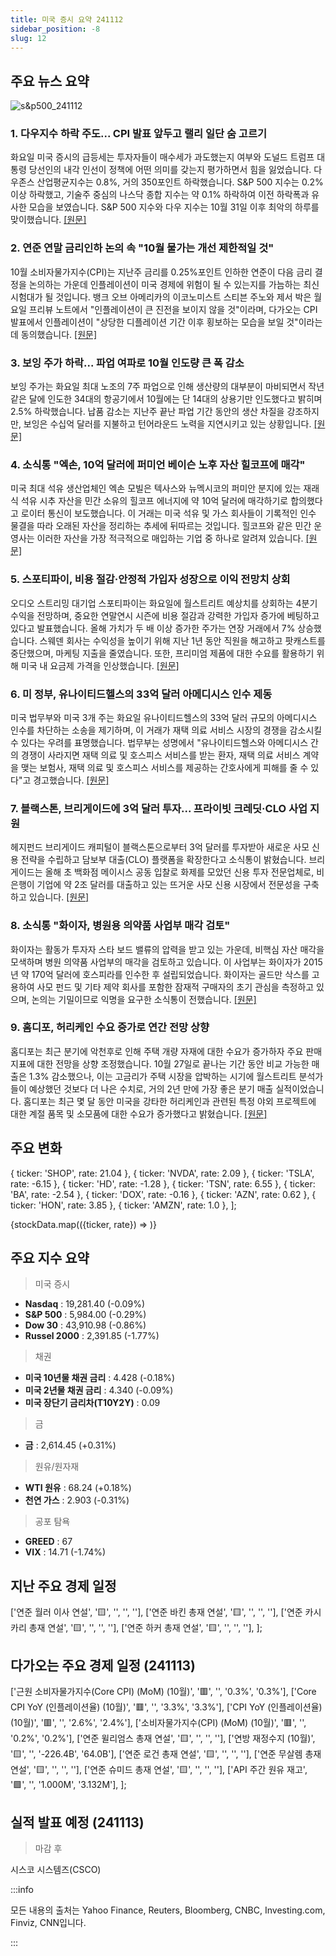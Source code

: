 ```yaml
---
title: 미국 증시 요약 241112
sidebar_position: -8
slug: 12
---
```


## 주요 뉴스 요약

![s&p500_241112](/map/241112.png)

### 1. **다우지수 하락 주도... CPI 발표 앞두고 랠리 일단 숨 고르기**

화요일 미국 증시의 급등세는 투자자들이 매수세가 과도했는지 여부와 도널드 트럼프 대통령 당선인의 내각 인선이 정책에 어떤 의미를 갖는지 평가하면서 힘을 잃었습니다. 다우존스 산업평균지수는 0.8%, 거의 350포인트 하락했습니다. S&P 500 지수는 0.2% 이상 하락했고, 기술주 중심의 나스닥 종합 지수는 약 0.1% 하락하여 이전 하락폭과 유사한 모습을 보였습니다. S&P 500 지수와 다우 지수는 10월 31일 이후 최악의 하루를 맞이했습니다. [[원문]](https://finance.yahoo.com/news/live/stock-market-today-dow-leads-stocks-down-as-rally-takes-a-break-before-cpi-report-121206480.html)

### 2. **연준 연말 금리인하 논의 속 "10월 물가는 개선 제한적일 것"**

10월 소비자물가지수(CPI)는 지난주 금리를 0.25%포인트 인하한 연준이 다음 금리 결정을 논의하는 가운데 인플레이션이 미국 경제에 위험이 될 수 있는지를 가늠하는 최신 시험대가 될 것입니다. 뱅크 오브 아메리카의 이코노미스트 스티븐 주노와 제서 박은 월요일 프리뷰 노트에서 "인플레이션이 큰 진전을 보이지 않을 것"이라며, 다가오는 CPI 발표에서 인플레이션이 "상당한 디플레이션 기간 이후 횡보하는 모습을 보일 것"이라는 데 동의했습니다. [[원문]](https://finance.yahoo.com/news/inflation-unlikely-to-show-much-progress-in-october-as-fed-debates-year-end-rate-cuts-171958722.html)

### 3. **보잉 주가 하락... 파업 여파로 10월 인도량 큰 폭 감소**

보잉 주가는 화요일 최대 노조의 7주 파업으로 인해 생산량의 대부분이 마비되면서 작년 같은 달에 인도한 34대의 항공기에서 10월에는 단 14대의 상용기만 인도했다고 밝히며 2.5% 하락했습니다. 납품 감소는 지난주 끝난 파업 기간 동안의 생산 차질을 강조하지만, 보잉은 수십억 달러를 지불하고 턴어라운드 노력을 지연시키고 있는 상황입니다. [[원문]](https://finance.yahoo.com/news/boeing-stock-slides-as-company-posts-sharp-decline-in-october-deliveries-due-to-strike-181537950.html)

### 4. **소식통 "엑손, 10억 달러에 퍼미언 베이슨 노후 자산 힐코프에 매각"**

미국 최대 석유 생산업체인 엑손 모빌은 텍사스와 뉴멕시코의 퍼미안 분지에 있는 재래식 석유 시추 자산을 민간 소유의 힐코프 에너지에 약 10억 달러에 매각하기로 합의했다고 로이터 통신이 보도했습니다. 이 거래는 미국 석유 및 가스 회사들이 기록적인 인수 물결을 따라 오래된 자산을 정리하는 추세에 뒤따르는 것입니다. 힐코프와 같은 민간 운영사는 이러한 자산을 가장 적극적으로 매입하는 기업 중 하나로 알려져 있습니다. [[원문]](https://www.reuters.com/markets/deals/exxon-sell-older-permian-assets-hilcorp-1-billion-deal-sources-say-2024-11-12/)

### 5. **스포티파이, 비용 절감·안정적 가입자 성장으로 이익 전망치 상회**

오디오 스트리밍 대기업 스포티파이는 화요일에 월스트리트 예상치를 상회하는 4분기 수익을 전망하며, 중요한 연말연시 시즌에 비용 절감과 강력한 가입자 증가에 베팅하고 있다고 발표했습니다. 올해 가치가 두 배 이상 증가한 주가는 연장 거래에서 7% 상승했습니다. 스웨덴 회사는 수익성을 높이기 위해 지난 1년 동안 직원을 해고하고 팟캐스트를 중단했으며, 마케팅 지출을 줄였습니다. 또한, 프리미엄 제품에 대한 수요를 활용하기 위해 미국 내 요금제 가격을 인상했습니다. [[원문]](https://www.reuters.com/business/media-telecom/spotify-forecasts-profit-above-estimates-cost-cuts-steady-user-growth-2024-11-12/)

### 6. **미 정부, 유나이티드헬스의 33억 달러 아메디시스 인수 제동**

미국 법무부와 미국 3개 주는 화요일 유나이티드헬스의 33억 달러 규모의 아메디시스 인수를 차단하는 소송을 제기하며, 이 거래가 재택 의료 서비스 시장의 경쟁을 감소시킬 수 있다는 우려를 표명했습니다. 법무부는 성명에서 "유나이티드헬스와 아메디시스 간의 경쟁이 사라지면 재택 의료 및 호스피스 서비스를 받는 환자, 재택 의료 서비스 계약을 맺는 보험사, 재택 의료 및 호스피스 서비스를 제공하는 간호사에게 피해를 줄 수 있다"고 경고했습니다. [[원문]](https://www.reuters.com/legal/us-sues-block-unitedhealths-33-bln-purchase-amedisys-2024-11-12/)

### 7. **블랙스톤, 브리게이드에 3억 달러 투자... 프라이빗 크레딧·CLO 사업 지원**

헤지펀드 브리게이드 캐피털이 블랙스톤으로부터 3억 달러를 투자받아 새로운 사모 신용 전략을 수립하고 담보부 대출(CLO) 플랫폼을 확장한다고 소식통이 밝혔습니다. 브리게이드는 올해 초 백화점 메이시스 공동 입찰로 화제를 모았던 신용 투자 전문업체로, 비은행이 기업에 약 2조 달러를 대출하고 있는 뜨거운 사모 신용 시장에서 전문성을 구축하고 있습니다. [[원문]](https://www.reuters.com/business/finance/blackstone-backs-brigade-with-300-million-investment-private-credit-clos-2024-11-12/)

### 8. **소식통 "화이자, 병원용 의약품 사업부 매각 검토"**

화이자는 활동가 투자자 스타 보드 밸류의 압력을 받고 있는 가운데, 비핵심 자산 매각을 모색하며 병원 의약품 사업부의 매각을 검토하고 있습니다. 이 사업부는 화이자가 2015년 약 170억 달러에 호스피라를 인수한 후 설립되었습니다. 화이자는 골드만 삭스를 고용하여 사모 펀드 및 기타 제약 회사를 포함한 잠재적 구매자의 초기 관심을 측정하고 있으며, 논의는 기밀이므로 익명을 요구한 소식통이 전했습니다. [[원문]](https://www.reuters.com/business/healthcare-pharmaceuticals/pfizer-explores-sale-hospital-drugs-unit-sources-say-2024-11-12/)

### 9. **홈디포, 허리케인 수요 증가로 연간 전망 상향**

홈디포는 최근 분기에 악천후로 인해 주택 개량 자재에 대한 수요가 증가하자 주요 판매 지표에 대한 전망을 상향 조정했습니다. 10월 27일로 끝나는 기간 동안 비교 가능한 매출은 1.3% 감소했으나, 이는 고금리가 주택 시장을 압박하는 시기에 월스트리트 분석가들이 예상했던 것보다 더 나은 수치로, 거의 2년 만에 가장 좋은 분기 매출 실적이었습니다. 홈디포는 최근 몇 달 동안 미국을 강타한 허리케인과 관련된 특정 야외 프로젝트에 대한 계절 품목 및 소모품에 대한 수요가 증가했다고 밝혔습니다. [[원문]](https://www.bloomberg.com/news/articles/2024-11-12/home-depot-hd-raises-outlook-on-hints-of-improving-demand)

## 주요 변화

  { ticker: 'SHOP', rate: 21.04 },
  { ticker: 'NVDA', rate: 2.09 },
  { ticker: 'TSLA', rate: -6.15 },
  { ticker: 'HD', rate: -1.28 },
  { ticker: 'TSN', rate: 6.55 },
  { ticker: 'BA', rate: -2.54 },
  { ticker: 'DOX', rate: -0.16 },
  { ticker: 'AZN', rate: 0.62 },
  { ticker: 'HON', rate: 3.85 },
  { ticker: 'AMZN', rate: 1.0 },
];

{stockData.map(({ticker, rate}) => <StockCardMini key={ticker} ticker={ticker} rate={rate}></StockCardMini>)}

## 주요 지수 요약

> 미국 증시

- **Nasdaq** : 19,281.40 (-0.09%)
- **S&P 500** : 5,984.00 (-0.29%)
- **Dow 30** : 43,910.98 (-0.86%)
- **Russel 2000** : 2,391.85 (-1.77%)

> 채권

- **미국 10년물 채권 금리** : 4.428 (-0.18%)
- **미국 2년물 채권 금리** : 4.340 (-0.09%)
- **미국 장단기 금리차(T10Y2Y)** : 0.09

> 금

- **금** : 2,614.45 (+0.31%)

> 원유/원자재

- **WTI 원유** : 68.24 (+0.18%)
- **천연 가스** : 2.903 (-0.31%)

> 공포 탐욕

- **GREED** : 67
- **VIX** : 14.71 (-1.74%)

## 지난 주요 경제 일정

  ['연준 월러 이사 연설', '🟨', '', '', ''],
  ['연준 바킨 총재 연설', '🟨', '', '', ''],
  ['연준 카시카리 총재 연설', '🟨', '', '', ''],
  ['연준 하커 총재 연설', '🟨', '', '', ''],
];

<EconomicCalendar data={eventsData} />

## 다가오는 주요 경제 일정 (241113)

  ['근원 소비자물가지수(Core CPI) (MoM) (10월)', '🟥', '', '0.3%', '0.3%'],
  ['Core CPI YoY (인플레이션율) (10월)', '🟥', '', '3.3%', '3.3%'],
  ['CPI YoY (인플레이션율)(10월)', '🟥', '', '2.6%', '2.4%'],
  ['소비자물가지수(CPI) (MoM) (10월)', '🟥', '', '0.2%', '0.2%'],
  ['연준 윌리엄스 총재 연설', '🟨', '', '', ''],
  ['연방 재정수지 (10월)', '🟨', '', '-226.4B', '64.0B'],
  ['연준 로건 총재 연설', '🟨', '', '', ''],
  ['연준 무살렘 총재 연설', '🟨', '', '', ''],
  ['연준 슈미드 총재 연설', '🟨', '', '', ''],
  ['API 주간 원유 재고', '🟩', '', '1.000M', '3.132M'],
];

<EconomicCalendar data={nextEventsData} />

## 실적 발표 예정 (241113)

> 마감 후

시스코 시스템즈(CSCO)

:::info

모든 내용의 출처는 Yahoo Finance, Reuters, Bloomberg, CNBC, Investing.com, Finviz, CNN입니다.

:::
